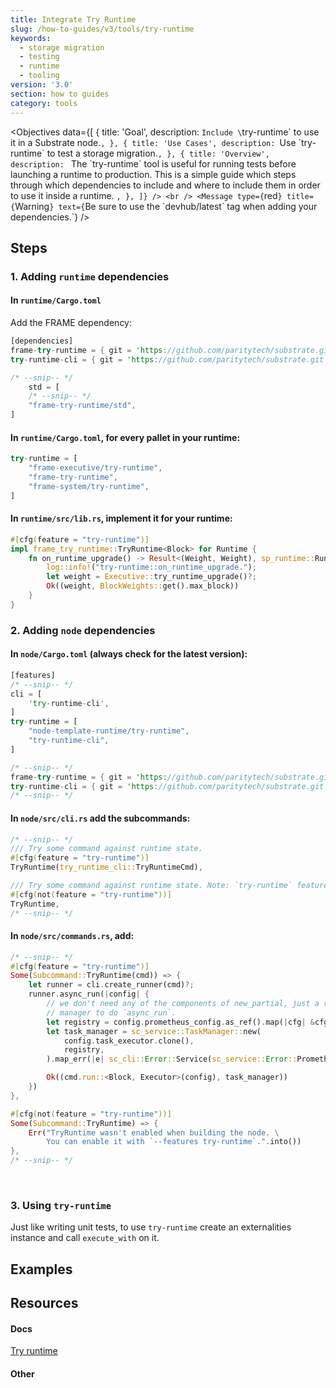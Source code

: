 ```yaml
---
title: Integrate Try Runtime
slug: /how-to-guides/v3/tools/try-runtime
keywords:
  - storage migration
  - testing
  - runtime
  - tooling
version: '3.0'
section: how to guides
category: tools
---
```


<Objectives
  data={[
    {
      title: 'Goal',
      description: `Include \`try-runtime\` to use it in a Substrate node.`,
    },
    {
      title: 'Use Cases',
      description: `Use \`try-runtime\` to test a storage migration.`,
    },
    {
      title: 'Overview',
      description: `
The \`try-runtime\` tool is useful for running tests before launching a runtime to production. This is a simple guide 
which steps through which dependencies to include and where to include them in order to use it inside a runtime. 
`,
    },
  ]}
/>
<br />
<Message
  type={`red`}
  title={`Warning`}
  text={`Be sure to use the \`devhub/latest\` tag when adding your dependencies.`}
/>

## Steps

### 1. Adding `runtime` dependencies

#### In `runtime/Cargo.toml`

Add the FRAME dependency:

```rust
[dependencies]
frame-try-runtime = { git = 'https://github.com/paritytech/substrate.git', tag = 'devhub/latest', optional = true }
try-runtime-cli = { git = 'https://github.com/paritytech/substrate.git', tag = 'devhub/latest', optional = true }

/* --snip-- */
    std = [
    /* --snip-- */
    "frame-try-runtime/std",
]
```

#### In `runtime/Cargo.toml`, for every pallet in your runtime:

```rust
try-runtime = [
	"frame-executive/try-runtime",
	"frame-try-runtime",
	"frame-system/try-runtime",
]
```

#### In `runtime/src/lib.rs`, implement it for your runtime:

```rust
#[cfg(feature = "try-runtime")]
impl frame_try_runtime::TryRuntime<Block> for Runtime {
	fn on_runtime_upgrade() -> Result<(Weight, Weight), sp_runtime::RuntimeString> {
		log::info!("try-runtime::on_runtime_upgrade.");
		let weight = Executive::try_runtime_upgrade()?;
		Ok((weight, BlockWeights::get().max_block))
	}
}
```

### 2. Adding `node` dependencies

#### In `node/Cargo.toml` (always check for the latest version):

```rust
[features]
/* --snip-- */
cli = [
    'try-runtime-cli',
]
try-runtime = [
    "node-template-runtime/try-runtime",
    "try-runtime-cli",
]

/* --snip-- */
frame-try-runtime = { git = 'https://github.com/paritytech/substrate.git', tag = 'devhub/latest', optional = true }
try-runtime-cli = { git = 'https://github.com/paritytech/substrate.git', tag = 'devhub/latest', optional = true }
/* --snip-- */

```

#### In `node/src/cli.rs` add the subcommands:

```rust
/* --snip-- */
/// Try some command against runtime state.
#[cfg(feature = "try-runtime")]
TryRuntime(try_runtime_cli::TryRuntimeCmd),

/// Try some command against runtime state. Note: `try-runtime` feature must be enabled.
#[cfg(not(feature = "try-runtime"))]
TryRuntime,
/* --snip-- */
```

#### In `node/src/commands.rs`, add:

```rust
/* --snip-- */
#[cfg(feature = "try-runtime")]
Some(Subcommand::TryRuntime(cmd)) => {
	let runner = cli.create_runner(cmd)?;
	runner.async_run(|config| {
		// we don't need any of the components of new_partial, just a runtime, or a task
		// manager to do `async_run`.
		let registry = config.prometheus_config.as_ref().map(|cfg| &cfg.registry);
		let task_manager = sc_service::TaskManager::new(
			config.task_executor.clone(),
			registry,
		).map_err(|e| sc_cli::Error::Service(sc_service::Error::Prometheus(e)))?;

		Ok((cmd.run::<Block, Executor>(config), task_manager))
	})
},

#[cfg(not(feature = "try-runtime"))]
Some(Subcommand::TryRuntime) => {
	Err("TryRuntime wasn't enabled when building the node. \
		You can enable it with `--features try-runtime`.".into())
},
/* --snip-- */
```

<br />
<Message
  type={`gray`}
  title={`Note`}
  text={`If you're using custom pallets in your workspace, make sure you included 
  \`try-runtime\` in the dependencies inside the \`pallets/pallet_name/Cargo.toml\` file of your workspace.
  `}
/>

### 3. Using `try-runtime`

Just like writing unit tests, to use `try-runtime` create an externalities instance and call `execute_with` on it.

## Examples

## Resources

#### Docs

[Try runtime](/v3/tools/try-runtime/)

#### Other

[tryruntime-api-rustdocs]: https://crates.parity.io/frame_try_runtime/trait.TryRuntime.html
